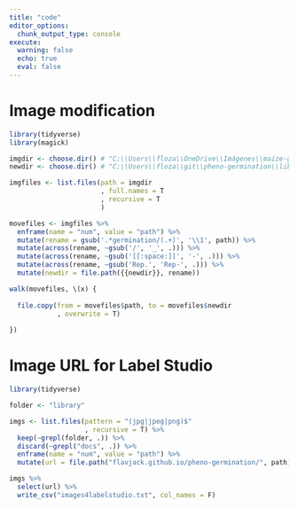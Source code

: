 ```yaml
---
title: "code"
editor_options: 
  chunk_output_type: console
execute: 
  warning: false
  echo: true
  eval: false
---
```


# Image modification

```r
library(tidyverse)
library(magick)

imgdir <- choose.dir() # "C:\\Users\\floza\\OneDrive\\Imágenes\\maize-germination"
newdir <- choose.dir() # "C:\\Users\\floza\\git\\pheno-germination\\library\\dtaipe"

imgfiles <- list.files(path = imgdir
                       , full.names = T
                       , recursive = T
                       )

movefiles <- imgfiles %>% 
  enframe(name = "num", value = "path") %>% 
  mutate(rename = gsub('.*germination/(.+)', '\\1', path)) %>% 
  mutate(across(rename, ~gsub('/', '_', .))) %>% 
  mutate(across(rename, ~gsub('[[:space:]]', '-', .))) %>% 
  mutate(across(rename, ~gsub('Rep.', 'Rep-', .))) %>% 
  mutate(newdir = file.path({{newdir}}, rename)) 

walk(movefiles, \(x) {
  
  file.copy(from = movefiles$path, to = movefiles$newdir
            , overwrite = T)
  
})
```

# Image URL for Label Studio

```r
library(tidyverse)

folder <- "library"

imgs <- list.files(pattern = "(jpg|jpeg|png)$"
                   , recursive = T) %>% 
  keep(~grepl(folder, .)) %>% 
  discard(~grepl("docs", .)) %>%
  enframe(name = "num", value = "path") %>% 
  mutate(url = file.path("flavjack.github.io/pheno-germination/", path))

imgs %>% 
  select(url) %>% 
  write_csv("images4labelstudio.txt", col_names = F)
```
